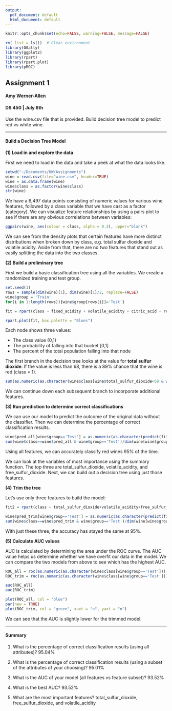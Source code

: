 ```yaml
---
output:
  pdf_document: default
  html_document: default
---
```

```r
knitr::opts_chunk$set(echo=FALSE, warning=FALSE, message=FALSE)
```
```r
rm( list = ls())  # Clear environment
library(GGally)
library(ggplot2)
library(rpart)
library(rpart.plot)			
library(pROC)	
```

## Assignment 1
#### Amy Werner-Allen
#### DS 450 | July 6th

Use the wine.csv file that is provided. Build decision tree model to predict red vs white wine.

***
#### Build a Decision Tree Model

**(1) Load in and explore the data**

First we need to load in the data and take a peek at what the data looks like. 

```r
setwd("~/Documents/UW/Assignments")
wine = read.csv(file="wine.csv", header=TRUE)
wine = as.data.frame(wine)
wine$class = as.factor(wine$class)
str(wine)
```

We have a 6,497 data points consisting of numeric values for various wine features, followed by a class variable that we have cast as a factor (category). We can visualize feature relationships by using a pairs plot to see if there are any obvious correlations between variables:

```r
ggpairs(wine, aes(colour = class, alpha = 0.3), upper="blank")
```

We can see from the density plots that certain features have more distinct distributions when broken down by class, e.g. total sulfur dioxide and volatile acidity. Aside from that, there are no two features that stand out as easily splitting the data into the two classes.

**(2) Build a preliminary tree**

First we build a basic classification tree using all the variables. We create a randomized training and test group. 

```r
set.seed(1)
rows = sample(dim(wine)[1], dim(wine)[1]/2, replace=FALSE)
wine$group = 'Train'
for(i in 1:length(rows)){wine$group[rows[i]]='Test'}

fit = rpart(class ~ fixed_acidity + volatile_acidity + citric_acid + residual_sugar + free_sulfur_dioxide + total_sulfur_dioxide + ph, method="class", data=wine[wine$group=='Train',])

rpart.plot(fit, box.palette = "Blues")
```

Each node shows three values:

* The class value {0,1}
* The probability of falling into that bucket [0,1]
* The percent of the total population falling into that node 

The first branch in the decision tree looks at the value for **total sulfur dioxide**. If the value is less than 68, there is a 89% chance that the wine is red (class = 1).

```r
sum(as.numeric(as.character(wine$class[wine$total_sulfur_dioxide<68 & wine$group =='Train'])))/length(wine$class[wine$total_sulfur_dioxide<68 & wine$group=='Train'])
```

We can continue down each subsequent branch to incorporate additional features. 

**(3) Run prediction to determine correct classifications**

We can use our model to predict the outcome of the original data without the classifier. Then we can determine the percentage of correct classification results.

```r
wine$pred_all[wine$group=='Test'] = as.numeric(as.character(predict(fit, wine[wine$group=='Test', -8], type="class")))
sum(wine$class==wine$pred_all & wine$group=='Test')/dim(wine[wine$group=='Test',])[1]
```

Using all features, we can accurately classify red wines 95% of the time. 

We can look at the variables of most importance using the summary function. The top three are total_sulfur_dioxide, volatile_acidity, and free_sulfur_dioxide. Next, we can build out a decision tree using just those features.

**(4) Trim the tree**

Let's use only three features to build the model:

```r
fit2 = rpart(class ~ total_sulfur_dioxide+volatile_acidity+free_sulfur_dioxide, method="class", data=wine[wine$group=='Train',])

wine$pred_trim[wine$group=='Test'] = as.numeric(as.character(predict(fit2, wine[wine$group=='Test', -8], type="class")))
sum(wine$class==wine$pred_trim & wine$group=='Test')/dim(wine[wine$group=='Test',])[1]
```

With just these three, the accuracy has stayed the same at 95%.

**(5) Calculate AUC values**

AUC is calculated by determining the area under the ROC curve. The AUC value helps us determine whether we have overfit our data in the model. We can compare the two models from above to see which has the highest AUC.

```r
ROC_all = roc(as.numeric(as.character(wine$class[wine$group=='Test'])), as.numeric(as.character(wine$pred_all[wine$group=='Test'])))
ROC_trim = roc(as.numeric(as.character(wine$class[wine$group=='Test'])), as.numeric(as.character(wine$pred_trim[wine$group=='Test'])))

auc(ROC_all)
auc(ROC_trim)

plot(ROC_all, col = "blue")
par(new = TRUE)
plot(ROC_trim, col = "green", xaxt = "n", yaxt = "n")
```

We can see that the AUC is slightly lower for the trimmed model. 

***

#### Summary

1. What is the percentage of correct classification results (using all attributes)? 95.04%

2. What is the percentage of correct classification results (using a subset of the attributes of your choosing)? 95.01%

3. What is the AUC of your model (all features vs feature subset)? 93.52%

4. What is the best AUC? 93.52% 

5. What are the most important features? total_sulfur_dioxide, free_sulfur_dioxide, and volatile_acidity
